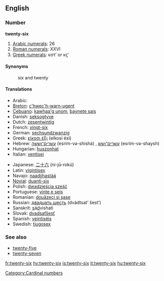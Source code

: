 ==English==

===Number===
'''twenty-six'''

# [[w:Arabic numerals|Arabic numerals]]: 26
# [[w:Roman numerals|Roman numerals]]: XXVI
# [[w:Greek numerals|Greek numerals]]: κστʹ or κϛʹ

====Synonyms====
: six and twenty

====Translations====
{{top}}
* Arabic: {{Arab|[[ستة وعشرين]]}} {{unicode|(sítta w-ʕishrīn)}} {{m}}
* [[Breton]]: [[c'hwec'h-warn-ugent]]
* [[Cebuano]]: [[kawhaa'g unom]], [[baynete sais]]
* Danish: [[seksogtyve]]
* Dutch: [[zesentwintig]]
* French: [[vingt-six]] {{m}}
* German: [[sechsundzwanzig]]
* Greek: [[είκοσι έξι]] (eíkosi éxi)
* Hebrew: [[עשרים־וששה]] (esrím-və-shishá) {{m}}, [[עשרים־ושש]] (esrím-və-shaysh) {{f}}
* Hungarian: [[huszonhat]]
* Italian: [[ventisei]]
{{mid}}
* Japanese: [[二十六]] (ni-jū-rokú)
* Latin: [[vigintisex]]
* Navajo: [[naadįįhastą́ą́]]
* [[Novial]]: [[duanti-six]]
* Polish: [[dwadzieścia sześć]]
* Portuguese: [[vinte e seis]] {{m}}
* Romanian: [[douăzeci şi şase]]
* Russian: [[двадцать шесть]] (dvádtsat’ šest’)
* Sanskrit: <u>s</u>á<u>d</u>vi{{m}}shati
* Slovak: [[dvadsaťšesť]]
* Spanish: [[veintiséis]]
* Swedish: [[tjugosex]]
{{bottom}}

===See also===
* [[twenty-five]]
* [[twenty-seven]]

[[Category:Cardinal numbers]]

[[fr:twenty-six]]
[[hy:twenty-six]]
[[is:twenty-six]]
[[it:twenty-six]]
[[hu:twenty-six]]